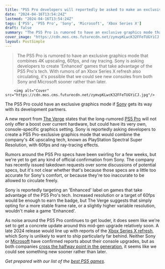 ```yaml
---
title: "PS5 Pro developers will reportedly be asked to make an exclusive graphics mode for Sony's upgraded console"
date: "2024-04-16T13:54:24Z"
lastmod: "2024-04-16T13:54:24Z"
tags: ['PS5', 'PS5 Pro', 'Sony', 'Microsoft', 'Xbox Series X']
draft: false
summary: "The PS5 Pro is rumored to have an exclusive graphics mode that combines 4K upscaling, 60fps, and ray tracing. Sony is asking developers to create 'Enhanced' games that take advantage of the PS5 Pro's tech. With rumors of an Xbox Series X refresh also circulating, it's possible that we could see new consoles from both Sony and Microsoft sooner rather than later."
cover_image: "https://cdn.mos.cms.futurecdn.net/zymvpKLwcK32FFeTUGYiCJ.jpg" 
layout: PostSimple
---
```

> The PS5 Pro is rumored to have an exclusive graphics mode that combines 4K upscaling, 60fps, and ray tracing. Sony is asking developers to create 'Enhanced' games that take advantage of the PS5 Pro's tech. With rumors of an Xbox Series X refresh also circulating, it's possible that we could see new consoles from both Sony and Microsoft sooner rather than later.


        <img alt="Cover" src="https://cdn.mos.cms.futurecdn.net/zymvpKLwcK32FFeTUGYiCJ.jpg"/>
        
The PS5 Pro could have an exclusive graphics mode if [Sony](https://www.gamesradar.com/uk/tag/sony/) gets its way with its development partners.

A new report from [The Verge](https://www.theverge.com/2024/4/16/24131799/sony-ps5-pro-enhanced-requirements-ultra-boost-mode) states that the long-rumored [PS5 Pro](https://www.gamesradar.com/ps5-pro-guide/) will not only offer a boost over current hardware, but could have its very own, console-specific graphics setting. Sony is reportedly asking developers to create a PS5 Pro-exclusive graphics mode that would combine the company's 4K upscaling tech, known as PlayStation Spectral Super Resolution, with 60fps and ray-tracing effects.

Rumors around the PS5 Pro specs have been swirling for a few weeks, but we're yet to get any kind of official confirmation from Sony. The company has recently issued takedown requests over some discussions of potential specs, but it's not clear whether that's because those specs are a little too accurate for Sony's comfort, or because they're too inaccurate to be allowed to circulate freely.

Sony is reportedly targeting an 'Enhanced' label on games that take advantage of the PS5 Pro's tech. Increased resolution or a target of 60fps would be enough to earn the badge, but The Verge suggests that simply opting for a more stable frame rate, or a slightly higher variable resolution, wouldn't make a game 'Enhanced'.

As noise around the PS5 Pro continues to get louder, it does seem like we're set to get a concrete update around this mid-gen upgrade relatively soon. A late 2024 release would line up with reports of the [Xbox Series X refresh](https://www.gamesradar.com/xbox-series-x-all-digital-refresh-guide/), which Sony is unlikely to want to ship particularly far behind. Neither Sony or [Microsoft](https://www.gamesradar.com/uk/tag/microsoft/) have confirmed reports about their console upgrades, but as both companies [cross the halfway point in the generation](https://www.gamesradar.com/ps5-somehow-already-entering-its-latter-stage-of-life-cycle-but-sony-says-a-price-cut-is-unlikely/), it seems like we could see something new sooner rather than later.

*Get prepared with our list of the *[<em>best PS5 games</em>](https://www.gamesradar.com/best-ps5-games/)*.*
        